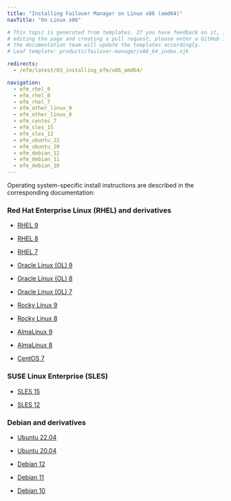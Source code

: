 ```yaml
---
title: "Installing Failover Manager on Linux x86 (amd64)"
navTitle: "On Linux x86"

# This topic is generated from templates. If you have feedback on it, instead of
# editing the page and creating a pull request, please enter a GitHub issue and
# the documentation team will update the templates accordingly.
# Leaf template: products/failover-manager/x86_64_index.njk

redirects:
  - /efm/latest/03_installing_efm/x86_amd64/

navigation:
  - efm_rhel_9
  - efm_rhel_8
  - efm_rhel_7
  - efm_other_linux_9
  - efm_other_linux_8
  - efm_centos_7
  - efm_sles_15
  - efm_sles_12
  - efm_ubuntu_22
  - efm_ubuntu_20
  - efm_debian_12
  - efm_debian_11
  - efm_debian_10
---
```


Operating system-specific install instructions are described in the corresponding documentation:

### Red Hat Enterprise Linux (RHEL) and derivatives

- [RHEL 9](efm_rhel_9)

- [RHEL 8](efm_rhel_8)

- [RHEL 7](efm_rhel_7)

- [Oracle Linux (OL) 9](efm_rhel_9)

- [Oracle Linux (OL) 8](efm_rhel_8)

- [Oracle Linux (OL) 7](efm_rhel_7)

- [Rocky Linux 9](efm_other_linux_9)

- [Rocky Linux 8](efm_other_linux_8)

- [AlmaLinux 9](efm_other_linux_9)

- [AlmaLinux 8](efm_other_linux_8)

- [CentOS 7](efm_centos_7)

### SUSE Linux Enterprise (SLES)

- [SLES 15](efm_sles_15)

- [SLES 12](efm_sles_12)

### Debian and derivatives

- [Ubuntu 22.04](efm_ubuntu_22)

- [Ubuntu 20.04](efm_ubuntu_20)

- [Debian 12](efm_debian_12)

- [Debian 11](efm_debian_11)

- [Debian 10](efm_debian_10)
